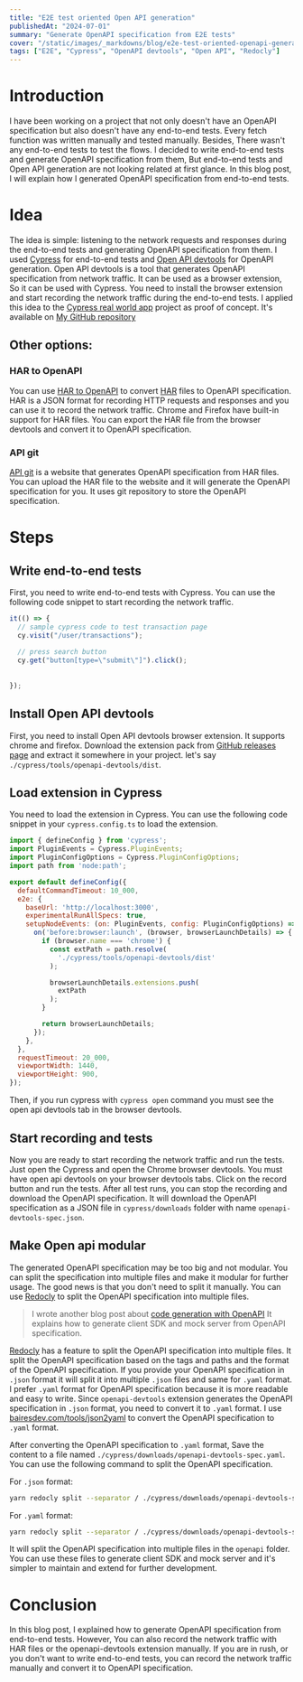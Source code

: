 ```yaml
---
title: "E2E test oriented Open API generation"
publishedAt: "2024-07-01"
summary: "Generate OpenAPI specification from E2E tests"
cover: "/static/images/_markdowns/blog/e2e-test-oriented-openapi-generation/cover.png"
tags: ["E2E", "Cypress", "OpenAPI devtools", "Open API", "Redocly"]
---
```



# Introduction
I have been working on a project that not only doesn't have an OpenAPI specification 
but also doesn't have any end-to-end tests.
Every fetch function was written manually and tested manually.
Besides, There wasn't any end-to-end tests to test the flows.
I decided to write end-to-end tests and generate OpenAPI specification from them, 
But end-to-end tests and Open API generation are not looking related at first glance.
In this blog post, I will explain how I generated OpenAPI specification from end-to-end tests.


# Idea
The idea is simple: listening to the network requests and responses during the end-to-end tests and generating OpenAPI specification from them.
I used [Cypress](https://www.cypress.io/) for end-to-end tests and [Open API devtools](https://github.com/AndrewWalsh/openapi-devtools) for OpenAPI generation.
Open API devtools is a tool that generates OpenAPI specification from network traffic.
It can be used as a browser extension, So it can be used with Cypress. You need to install the browser extension and start recording the network traffic during the end-to-end tests.
I applied this idea to the [Cypress real world app](https://github.com/cypress-io/cypress-realworld-app) project as proof of concept.
It's available on [My GitHub repository](https://github.com/ali4heydari/cypress-realworld-app)

## Other options:

### HAR to OpenAPI
You can use [HAR to OpenAPI](https://github.com/jonluca/har-to-openapi) to convert [HAR](https://en.wikipedia.org/wiki/HAR_(file_format)) files to OpenAPI specification.
HAR is a JSON format for recording HTTP requests and responses and you can use it to record the network traffic.
Chrome and Firefox have built-in support for HAR files. You can export the HAR file from the browser devtools and convert it to OpenAPI specification.

### API git
[API git](https://app.apigit.com) is a website that generates OpenAPI specification from HAR files.
You can upload the HAR file to the website and it will generate the OpenAPI specification for you.
It uses git repository to store the OpenAPI specification.

# Steps
## Write end-to-end tests
First, you need to write end-to-end tests with Cypress.
You can use the following code snippet to start recording the network traffic.
```javascript
it(() => {
  // sample cypress code to test transaction page
  cy.visit("/user/transactions");
  
  // press search button
  cy.get("button[type=\"submit\"]").click();
  
  
});
```

## Install Open API devtools
First, you need to install Open API devtools browser extension. It supports chrome and firefox. 
Download the extension pack from [GitHub releases page](https://github.com/AndrewWalsh/openapi-devtools/releases) and extract it somewhere in your project.
let's say `./cypress/tools/openapi-devtools/dist`.


## Load extension in Cypress
You need to load the extension in Cypress. You can use the following code snippet in your `cypress.config.ts` to load the extension.


```javascript cypress.config.ts
import { defineConfig } from 'cypress';
import PluginEvents = Cypress.PluginEvents;
import PluginConfigOptions = Cypress.PluginConfigOptions;
import path from 'node:path';

export default defineConfig({
  defaultCommandTimeout: 10_000,
  e2e: {
    baseUrl: 'http://localhost:3000',
    experimentalRunAllSpecs: true,
    setupNodeEvents: (on: PluginEvents, config: PluginConfigOptions) => {
      on('before:browser:launch', (browser, browserLaunchDetails) => {
        if (browser.name === 'chrome') {
          const extPath = path.resolve(
            './cypress/tools/openapi-devtools/dist'
          );

          browserLaunchDetails.extensions.push(
            extPath
          );
        }

        return browserLaunchDetails;
      });
    },
  },
  requestTimeout: 20_000,
  viewportWidth: 1440,
  viewportHeight: 900,
});

```
Then, if you run cypress with `cypress open` command you must see the open api devtools tab in the browser devtools.

## Start recording and tests
Now you are ready to start recording the network traffic and run the tests. Just open the Cypress and open the Chrome browser devtools. 
You must have open api devtools on your browser devtools tabs. Click on the record button and run the tests.
After all test runs, you can stop the recording and download the OpenAPI specification. It will download the OpenAPI specification as a JSON file
in `cypress/downloads` folder with name `openapi-devtools-spec.json`.

## Make Open api modular
The generated OpenAPI specification may be too big and not modular. You can split the specification into multiple files and make it modular for further usage.
The good news is that you don't need to split it manually. You can use [Redocly](https://redoc.ly/) to split the OpenAPI specification into multiple files.

> I wrote another blog post about [code generation with OpenAPI](/blog/modular-openapi-first-code-generation)
> It explains how to generate client SDK and mock server from OpenAPI specification.

[Redocly](https://redoc.ly/) has a feature to split the OpenAPI specification into multiple files.
It split the OpenAPI specification based on the tags and paths and the format of the OpenAPI specification.
If you provide your OpenAPI specification in `.json` format it will split it into multiple `.json` files and same for `.yaml` format.
I prefer `.yaml` format for OpenAPI specification because it is more readable and easy to write.
Since `openapi-devtools` extension generates the OpenAPI specification in `.json` format, you need to convert it to `.yaml` format.
I use [bairesdev.com/tools/json2yaml](https://www.bairesdev.com/tools/json2yaml/) to convert the OpenAPI specification to `.yaml` format.

After converting the OpenAPI specification to `.yaml` format, Save the content to a file named `./cypress/downloads/openapi-devtools-spec.yaml`.
You can use the following command to split the OpenAPI specification.

For `.json` format:
```bash
yarn redocly split --separator / ./cypress/downloads/openapi-devtools-spec.json --outDir openapi
```

For `.yaml` format:
```bash
yarn redocly split --separator / ./cypress/downloads/openapi-devtools-spec.yaml --outDir openapi
```

It will split the OpenAPI specification into multiple files in the `openapi` folder. You can use these files to generate client SDK and mock server and
it's simpler to maintain and extend for further development.

# Conclusion

In this blog post, I explained how to generate OpenAPI specification from end-to-end tests.
However, You can also record the network traffic with HAR files or the openapi-devtools extension manually.
If you are in rush, or you don't want to write end-to-end tests, you can record the network traffic manually and convert it to OpenAPI specification.
